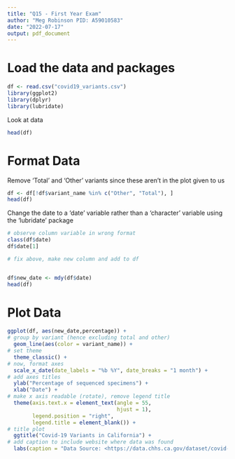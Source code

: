 ---
title: "Q15 - First Year Exam"
author: "Meg Robinson PID: A59010583"
date: "2022-07-17"
output: pdf_document
---

# Load the data and packages
```{r}
df <- read.csv("covid19_variants.csv")
library(ggplot2)
library(dplyr)
library(lubridate)
```


Look at data
```{r}
head(df)
```
# Format Data

Remove 'Total' and 'Other' variants since these aren't in the plot given to us

```{r}
df <- df[!df$variant_name %in% c("Other", "Total"), ]
head(df)
```

Change the date to a 'date' variable rather than a 'character' variable using the 'lubridate' package

```{r}
# observe column variable in wrong format
class(df$date)
df$date[1]
```

```{r}
# fix above, make new column and add to df


df$new_date <- mdy(df$date)
head(df)
```

# Plot Data
```{r}
ggplot(df, aes(new_date,percentage)) +
# group by variant (hence excluding total and other)
  geom_line(aes(color = variant_name)) + 
# set theme
  theme_classic() + 
# now, format axes
  scale_x_date(date_labels = "%b %Y", date_breaks = "1 month") + 
# add axes titles
  ylab("Percentage of sequenced specimens") +
  xlab("Date") +
# make x axis readable (rotate), remove legend title
  theme(axis.text.x = element_text(angle = 55,
                                   hjust = 1),
        legend.position = "right",
        legend.title = element_blank()) +
# title plot
  ggtitle("Covid-19 Variants in California") + 
# add caption to include website where data was found
  labs(caption = "Data Source: <https://data.chhs.ca.gov/dataset/covid-19-variant-data>")
```


